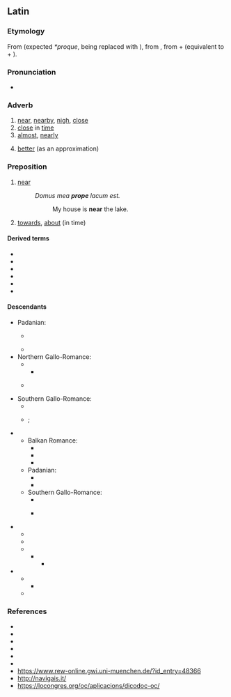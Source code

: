 ==Latin==

===Etymology===
From {{bor|la|osc|-}} (expected ''*proque'', {{m|la|-que}} being replaced with {{cog|osc|-𐌐𐌄}}), from {{der|la|ine-pro|*prokʷe}}, from {{m|ine-pro|*per-|*pro-}} + {{m|ine-pro|*-kʷe}} (equivalent to {{m|la|pro}} + {{m|la|-que}}).

===Pronunciation===
* {{la-IPA}}

===Adverb===
{{la-adv|prope|propius|proximē}}

# [[near]], [[nearby]], [[nigh]], [[close]]
# [[close]] in [[time]]
# [[almost]], [[nearly]]
#: {{syn|la|paene|fermē|ferē|iū̆xtā}}
# [[better]] (as an approximation)

===Preposition===
{{la-prep|accusative}}

# [[near]]
#: ''Domus mea '''prope''' lacum est.''
#:: My house is '''near''' the lake.
# {{lb|la|figuratively}} [[towards]], [[about]] (in time)

====Derived terms====
{{col-top|2}}
* {{l|la|propiō}}
* {{l|la|propior}}
* {{l|la|proximus}}
* {{l|la|propinquus}}
* {{l|la|propitius}}
* {{l|la|propter}}
{{col-bottom}}

====Descendants====
* Padanian:
** {{desc|pms|preuv|pré}} {{q|Piverone}}
** {{desc|lmo|preuf}}
* Northern Gallo-Romance:
** {{desc|fro|prof|pruf|preu|pruef}}
*** {{desc|roa-oit|pruovo|bor=1}}
** {{desc|nrf|promais que}} {{q|the first element "pro-" in "promais"}}
* Southern Gallo-Romance:
** {{desc|ca|prop}}
** {{desc|oc-lan|prop}}; {{l|oc|prèp}} {{q|Influenced by pressum}}
* {{desc|der=1|la|[[ad]] prope}}
** Balkan Romance:
*** {{desc|rup|aproapi|alts=1}}
*** {{desc|ruq|proapi}}
*** {{desc|ro|aproape}}
** Padanian:
*** {{desc|pms|apreuv}}
*** {{desc|lmo|apreuf}}
** Southern Gallo-Romance:
*** {{desc|ca|aprop}}
*** {{desc|oc-lan|aprop|aprèp}} {{q|"after", probably influenced by *adpressum}}
* {{desc|der=1|la|propius}}
** {{desc|roa-bbn|preuche}}
** {{desc|frp|procho}}
** {{desc|fro|proche}}
*** {{desc|fr|proche}}
**** {{desc|unc=1|bor=1|oc|pròche|pròchi}}
* {{desc|der=1|VL.|*propeānus}}
** {{desc|fro|prochain}}
*** {{desc|fr|prochain}}
** {{desc|sc|probianu}}

===References===
* {{R:L&S}}
* {{R:Elementary Lewis}}
* {{R:du Cange}}
* {{R:Gaffiot}}
* {{R:M&A}}
* {{R:ine:IEW|vol=III|page=815}}
* https://www.rew-online.gwi.uni-muenchen.de/?id_entry=48366
* http://navigais.it/
* https://locongres.org/oc/aplicacions/dicodoc-oc/
